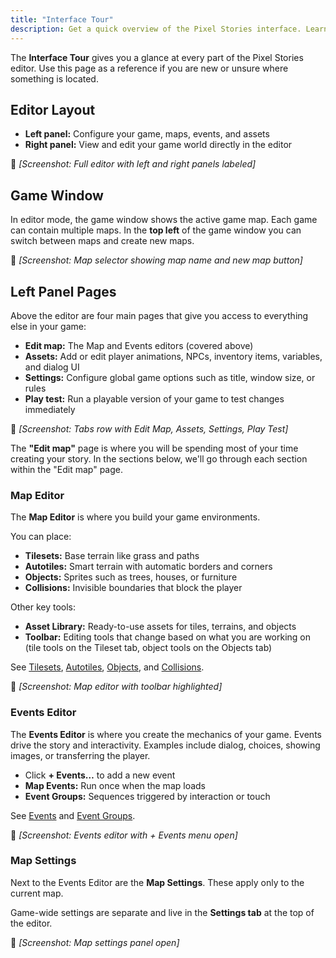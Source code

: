 ```yaml
---
title: "Interface Tour"
description: Get a quick overview of the Pixel Stories interface. Learn where to find maps, events, assets, settings, and play test tools when building your game.
---
```


The **Interface Tour** gives you a glance at every part of the Pixel Stories editor. Use this page as a reference if you are new or unsure where something is located.

## Editor Layout

- **Left panel:** Configure your game, maps, events, and assets
- **Right panel:** View and edit your game world directly in the editor

📸 _[Screenshot: Full editor with left and right panels labeled]_

## Game Window

In editor mode, the game window shows the active game map. Each game can contain multiple maps. In the **top left** of the game window you can switch between maps and create new maps.

📸 _[Screenshot: Map selector showing map name and new map button]_

## Left Panel Pages

Above the editor are four main pages that give you access to everything else in your game:

- **Edit map:** The Map and Events editors (covered above)
- **Assets:** Add or edit player animations, NPCs, inventory items, variables, and dialog UI
- **Settings:** Configure global game options such as title, window size, or rules
- **Play test:** Run a playable version of your game to test changes immediately

📸 _[Screenshot: Tabs row with Edit Map, Assets, Settings, Play Test]_

The **"Edit map"** page is where you will be spending most of your time creating your story. In the sections below, we'll go through each section within the "Edit map" page.

### Map Editor

The **Map Editor** is where you build your game environments.

You can place:

- **Tilesets:** Base terrain like grass and paths
- **Autotiles:** Smart terrain with automatic borders and corners
- **Objects:** Sprites such as trees, houses, or furniture
- **Collisions:** Invisible boundaries that block the player

Other key tools:

- **Asset Library:** Ready-to-use assets for tiles, terrains, and objects
- **Toolbar:** Editing tools that change based on what you are working on (tile tools on the Tileset tab, object tools on the Objects tab)

See [Tilesets](./tilesets.md), [Autotiles](./autotiles.md), [Objects](./map-objects.md), and [Collisions](./collisions.md).

📸 _[Screenshot: Map editor with toolbar highlighted]_

### Events Editor

The **Events Editor** is where you create the mechanics of your game. Events drive the story and interactivity. Examples include dialog, choices, showing images, or transferring the player.

- Click **+ Events…** to add a new event
- **Map Events:** Run once when the map loads
- **Event Groups:** Sequences triggered by interaction or touch

See [Events](./events.md) and [Event Groups](./event-groups.md).

📸 _[Screenshot: Events editor with + Events menu open]_

### Map Settings

Next to the Events Editor are the **Map Settings**. These apply only to the current map.

Game-wide settings are separate and live in the **Settings tab** at the top of the editor.

📸 _[Screenshot: Map settings panel open]_
